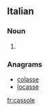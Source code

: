 ==Italian==

===Noun===
{{head|it|plural}} {{f}}

# {{plural of|cassola|lang=it|nocat=1}}

===Anagrams===
* [[colasse#Italian|colasse]]
* [[locasse#Italian|locasse]]

[[fr:cassole]]